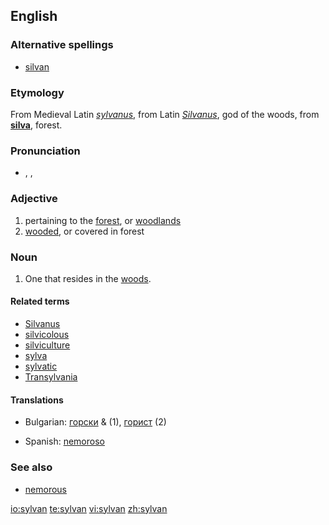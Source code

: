 ==English==

===Alternative spellings===
* [[silvan]]

===Etymology===
From Medieval Latin ''[[sylvanus]]'', from Latin ''[[Silvanus]]'', god of the woods, from '''[[silva]]''', forest.

===Pronunciation===
* {{enPR|sĭl'vən}}, {{IPA|/ˈsɪlvən/}}, {{SAMPA|/"sIlv@n/}}

===Adjective===
{{en-adj}}

# pertaining to the [[forest]], or [[woodland]]s
# [[wooded]], or covered in forest

===Noun===
{{en-noun}}

# One that resides in the [[woods]].

====Related terms====
* [[Silvanus]]
* [[silvicolous]]
* [[silviculture]]
* [[sylva]]
* [[sylvatic]]
* [[Transylvania]]

====Translations====
{{top}}
* Bulgarian: [[горски]] {{m}} & {{p}} (1), [[горист]] {{m}} (2)
{{mid}}
* Spanish: [[nemoroso]]
{{bottom}}

===See also===
* [[nemorous]]

[[io:sylvan]]
[[te:sylvan]]
[[vi:sylvan]]
[[zh:sylvan]]